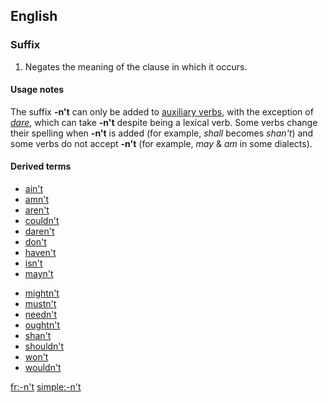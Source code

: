 {{also|not}}
==English==

===Suffix===
{{infl|en|suffix|head=[[n't|-n’t]]|sort=nt}}

# Negates the meaning of the clause in which it occurs.

====Usage notes====
The suffix '''-n't''' can only be added to [[auxiliary verb]]s, with the exception of ''[[dare]]'', which can take '''-n't''' despite being a lexical verb. Some verbs change their spelling when '''-n't''' is added (for example, ''shall'' becomes ''shan't'') and some verbs do not accept '''-n't''' (for example, ''may'' & ''am'' in some dialects).

====Derived terms====
{{rel-top|Derived terms}}
* [[ain't]]
* [[amn't]]
* [[aren't]]
* [[couldn't]]
* [[daren't]]
* [[don't]]
* [[haven't]]
* [[isn't]]
* [[mayn't]]
{{rel-mid}}
* [[mightn't]]
* [[mustn't]]
* [[needn't]]
* [[oughtn't]]
* [[shan't]]
* [[shouldn't]]
* [[won't]]
* [[wouldn't]]
{{rel-bottom}}

[[fr:-n't]]
[[simple:-n't]]